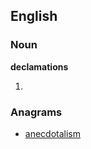 ==English==

===Noun===
'''declamations'''

# {{plural of|declamation}}

===Anagrams===
* [[anecdotalism]]